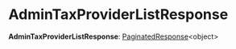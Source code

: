 
# AdminTaxProviderListResponse

 **AdminTaxProviderListResponse**: [PaginatedResponse](../types.HttpTypes.PaginatedResponse/page.mdx)&#60;object&#62;
